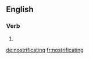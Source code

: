 ==English==

===Verb===
{{head|en}}

# {{present participle of|nostrificate}}

[[de:nostrificating]]
[[fr:nostrificating]]